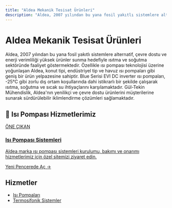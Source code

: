 ```yaml
---
title: "Aldea Mekanik Tesisat Ürünleri"
description: "Aldea, 2007 yılından bu yana fosil yakıtlı sistemlere alternatif, çevre dostu ve enerji verimliliği yüksek ürünler sunma hedefiyle ısıtma ve soğutma sektörün..."
---
```


# Aldea Mekanik Tesisat Ürünleri

Aldea, 2007 yılından bu yana fosil yakıtlı sistemlere alternatif, çevre dostu ve enerji verimliliği yüksek ürünler sunma hedefiyle ısıtma ve soğutma sektöründe faaliyet göstermektedir. Özellikle ısı pompası teknolojisi üzerine yoğunlaşan Aldea, konut tipi, endüstriyel tip ve havuz ısı pompaları gibi geniş bir ürün yelpazesine sahiptir. Blue Serisi EVI DC inverter ısı pompaları, -25°C gibi zorlu dış ortam koşullarında dahi istikrarlı bir şekilde çalışarak ısıtma, soğutma ve sıcak su ihtiyaçlarını karşılamaktadır. Gül-Tekin Mühendislik, Aldea'nın yenilikçi ve çevre dostu ürünlerini müşterilerine sunarak sürdürülebilir iklimlendirme çözümleri sağlamaktadır.

## 🌟 Isı Pompası Hizmetlerimiz

<a href="https://isi-pompasi.gul-tekinmuhendislik.com/" target="_blank" rel="noopener noreferrer" class="link-card featured">
  <div class="link-card-content">
    <span class="badge">ÖNE ÇIKAN</span>
    <h3>Isı Pompası Sistemleri</h3>
    <p>Aldea marka ısı pompası sistemleri kurulumu, bakımı ve onarımı hizmetlerimiz için özel sitemizi ziyaret edin.</p>
    <span class="link-card-cta">Yeni Pencerede Aç →</span>
  </div>
</a>

## Hizmetler

- [Isı Pompaları](/hizmetlerimiz/isi-pompalari)
- [Termosifonik Sistemler](/hizmetlerimiz/termosifonik-sistemler)